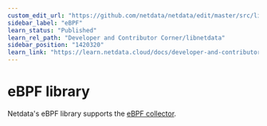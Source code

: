 ```yaml
---
custom_edit_url: "https://github.com/netdata/netdata/edit/master/src/libnetdata/ebpf/README.md"
sidebar_label: "eBPF"
learn_status: "Published"
learn_rel_path: "Developer and Contributor Corner/libnetdata"
sidebar_position: "1420320"
learn_link: "https://learn.netdata.cloud/docs/developer-and-contributor-corner/libnetdata/ebpf"
---
```


# eBPF library

Netdata's eBPF library supports the [eBPF collector](https://github.com/netdata/netdata/blob/master/src/collectors/ebpf.plugin/README.md).

